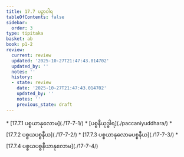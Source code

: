 ```yaml
---
title: 17.7 ပဉှာဝါရ
tableOfContents: false
sidebar:
  order: 3
type: tipitaka
basket: ab
book: p1-2
review:
  current: review
  updated: '2025-10-27T21:47:43.014702'
  updated_by: ''
  notes: ''
  history:
  - state: review
    date: '2025-10-27T21:47:43.014702'
    updated_by: ''
    notes: ''
    previous_state: draft
---
```



<ReviewStatus review={frontmatter.review} showDetails={true} />

<HypothesisAnnotation frontmatter={frontmatter} />

<DynamicBreadcrumb />



<TableOfContents book="p1-2" section="17.7">
* [17.7.1 ပစ္စယာနုလောမ](./17-7-1/)
* [ပစ္စနီယုဒ္ဓါရ](./paccaniyuddhara/)
* [17.7.2 ပစ္စယပစ္စနီယ](./17-7-2/)
* [17.7.3 ပစ္စယာနုလောမပစ္စနီယ](./17-7-3/)
* [17.7.4 ပစ္စယပစ္စနီယာနုလောမ](./17-7-4/)
</TableOfContents>